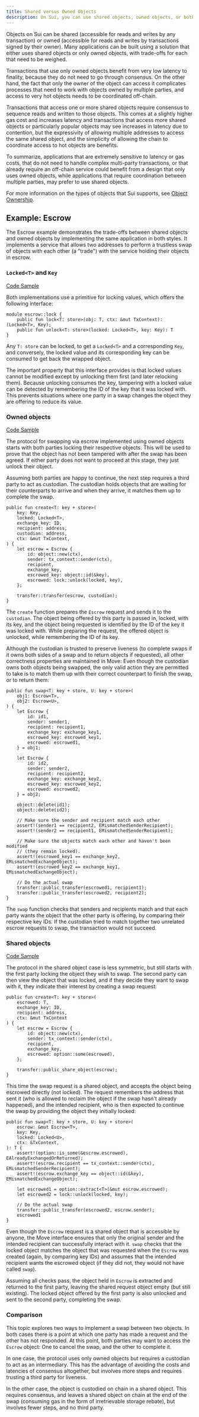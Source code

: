 ```yaml
---
title: Shared versus Owned Objects
description: On Sui, you can use shared objects, owned objects, or both in your transactions. Weigh the benefits of each to decide the best approach for your project.
---
```


Objects on Sui can be shared (accessible for reads and writes by any transaction) or owned (accessible for reads and writes by transactions signed by their owner).  Many applications can be built using a solution that either uses shared objects or only owned objects, with trade-offs for each that need to be weighed.

Transactions that use only owned objects benefit from very low latency to finality, because they do not need to go through consensus.  On the other hand, the fact that only the owner of the object can access it complicates processes that need to work with objects owned by multiple parties, and access to very hot objects needs to be coordinated off-chain.

Transactions that access one or more shared objects require consensus to sequence reads and written to those objects.  This comes at a slightly higher gas cost and increases latency and transactions that access more shared objects or particularly popular objects may see increases in latency due to contention, but the expressivity of allowing multiple addresses to access the same shared object, and the simplicity of allowing the chain to coordinate access to hot objects are benefits.

To summarize, applications that are extremely sensitive to latency or gas costs, that do not need to handle complex multi-party transactions, or that already require an off-chain service could benefit from a design that only uses owned objects, while applications that require coordination between multiple parties, may prefer to use shared objects.

For more information on the types of objects that Sui supports, see [Object Ownership](/concepts/object-ownership.mdx).

## Example: Escrow

The Escrow example demonstrates the trade-offs between shared objects and owned objects by implementing the same application in both styles. It implements a service that allows two addresses to perform a trustless swap of objects with each other (a "trade") with the service holding their objects in escrow.

### `Locked<T>` and `Key`
[Code Sample](https://github.com/MystenLabs/sui/blob/main/examples/move/escrow/sources/lock.move)

Both implementations use a primitive for locking values, which offers the following interface:

```move
module escrow::lock {
    public fun lock<T: store>(obj: T, ctx: &mut TxContext): (Locked<T>, Key);
    public fun unlock<T: store>(locked: Locked<T>, key: Key): T
}
```

Any `T: store` can be locked, to get a `Locked<T>` and a corresponding `Key`, and conversely, the locked value and its corresponding key can be consumed to get back the wrapped object.

The important property that this interface provides is that locked values cannot be modified except by unlocking them first (and later relocking them).  Because unlocking consumes the key, tampering with a locked value can be detected by remembering the ID of the key that it was locked with.  This prevents situations where one party in a swap changes the object they are offering to reduce its value.

### Owned objects

[Code Sample](https://github.com/MystenLabs/sui/blob/main/examples/move/escrow/sources/owned.move)

The protocol for swapping via escrow implemented using owned objects starts with both parties locking their respective objects. This will be used to prove that the object has not been tampered with after the swap has been agreed. If either party does not want to proceed at this stage, they just unlock their object.

Assuming both parties are happy to continue, the next step requires a third party to act as custodian.  The custodian holds objects that are waiting for their counterparts to arrive and when they arrive, it matches them up to complete the swap.

```move
public fun create<T: key + store>(
    key: Key,
    locked: Locked<T>,
    exchange_key: ID,
    recipient: address,
    custodian: address,
    ctx: &mut TxContext,
) {
    let escrow = Escrow {
        id: object::new(ctx),
        sender: tx_context::sender(ctx),
        recipient,
        exchange_key,
        escrowed_key: object::id(&key),
        escrowed: lock::unlock(locked, key),
    };

    transfer::transfer(escrow, custodian);
}
```

The `create` function prepares the `Escrow` request and sends it to the `custodian`.  The object being offered by this party is passed in, locked, with its key, and the object being requested is identified by the ID of the key it was locked with.  While preparing the request, the offered object is unlocked, while remembering the ID of its key.

Although the custodian is trusted to preserve liveness (to complete swaps if it owns both sides of a swap and to return objects if requested), all other correctness properties are maintained in Move: Even though the custodian owns both objects being swapped, the only valid action they are permitted to take is to match them up with their correct counterpart to finish the swap, or to return them:


```move
public fun swap<T: key + store, U: key + store>(
    obj1: Escrow<T>,
    obj2: Escrow<U>,
) {
    let Escrow {
        id: id1,
        sender: sender1,
        recipient: recipient1,
        exchange_key: exchange_key1,
        escrowed_key: escrowed_key1,
        escrowed: escrowed1,
    } = obj1;

    let Escrow {
        id: id2,
        sender: sender2,
        recipient: recipient2,
        exchange_key: exchange_key2,
        escrowed_key: escrowed_key2,
        escrowed: escrowed2,
    } = obj2;

    object::delete(id1);
    object::delete(id2);

    // Make sure the sender and recipient match each other
    assert!(sender1 == recipient2, EMismatchedSenderRecipient);
    assert!(sender2 == recipient1, EMismatchedSenderRecipient);

    // Make sure the objects match each other and haven't been modified
    // (they remain locked).
    assert!(escrowed_key1 == exchange_key2, EMismatchedExchangeObject);
    assert!(escrowed_key2 == exchange_key1, EMismatchedExchangeObject);

    // Do the actual swap
    transfer::public_transfer(escrowed1, recipient1);
    transfer::public_transfer(escrowed2, recipient2);
}
```

The `swap` function checks that senders and recipients match and that each party wants the object that the other party is offering, by comparing their respective key IDs.  If the custodian tried to match together two unrelated escrow requests to swap, the transaction would not succeed.

### Shared objects

[Code Sample](https://github.com/MystenLabs/sui/blob/main/examples/move/escrow/sources/shared.move)

The protocol in the shared object case is less symmetric, but still starts with the first party locking the object they wish to swap. The second party can then view the object that was locked, and if they decide they want to swap with it, they indicate their interest by creating a swap request:

```move
public fun create<T: key + store>(
    escrowed: T,
    exchange_key: ID,
    recipient: address,
    ctx: &mut TxContext
) {
    let escrow = Escrow {
        id: object::new(ctx),
        sender: tx_context::sender(ctx),
        recipient,
        exchange_key,
        escrowed: option::some(escrowed),
    };

    transfer::public_share_object(escrow);
}
```

This time the swap request is a shared object, and accepts the object being escrowed directly (not locked).  The request remembers the address that sent it (who is allowed to reclaim the object if the swap hasn't already happened), and the intended recipient, who is then expected to continue the swap by providing the object they initially locked:

```move
public fun swap<T: key + store, U: key + store>(
    escrow: &mut Escrow<T>,
    key: Key,
    locked: Locked<U>,
    ctx: &TxContext,
): T {
    assert!(option::is_some(&escrow.escrowed), EAlreadyExchangedOrReturned);
    assert!(escrow.recipient == tx_context::sender(ctx), EMismatchedSenderRecipient);
    assert!(escrow.exchange_key == object::id(&key), EMismatchedExchangeObject);

    let escrowed1 = option::extract<T>(&mut escrow.escrowed);
    let escrowed2 = lock::unlock(locked, key);

    // Do the actual swap
    transfer::public_transfer(escrowed2, escrow.sender);
    escrowed1
}
```

Even though the `Escrow` request is a shared object that is accessible by anyone, the Move interface ensures that only the original sender and the intended recipient can successfully interact with it. `swap` checks that the locked object matches the object that was requested when the `Escrow` was created (again, by comparing key IDs) and assumes that the intended recipient wants the escrowed object (if they did not, they would not have called `swap`).

Assuming all checks pass, the object held in `Escrow` is extracted and returned to the first party, leaving the shared request object empty (but still existing).  The locked object offered by the first party is also unlocked and sent to the second party, completing the swap.

### Comparison

This topic explores two ways to implement a swap between two objects.  In both cases there is a point at which one party has made a request and the other has not responded.  At this point, both parties may want to access the `Escrow` object: One to cancel the swap, and the other to complete it.

In one case, the protocol uses only owned objects but requires a custodian to act as an intermediary. This has the advantage of avoiding the costs and latencies of consensus altogether, but involves more steps and requires trusting a third party for liveness.

In the other case, the object is custodied on chain in a shared object.  This requires consensus, and leaves a shared object on chain at the end of the swap (consuming gas in the form of irretrievable storage rebate), but involves fewer steps, and no third party.
